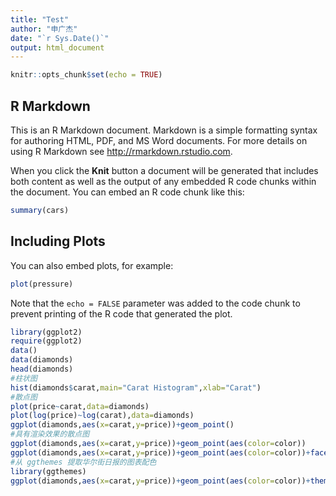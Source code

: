 ```yaml
---
title: "Test"
author: "申广杰"
date: "`r Sys.Date()`"
output: html_document
---
```


```r
knitr::opts_chunk$set(echo = TRUE)
```

## R Markdown

This is an R Markdown document. Markdown is a simple formatting syntax for authoring HTML, PDF, and MS Word documents. For more details on using R Markdown see <http://rmarkdown.rstudio.com>.

When you click the **Knit** button a document will be generated that includes both content as well as the output of any embedded R code chunks within the document. You can embed an R code chunk like this:

```r
summary(cars)
```

## Including Plots

You can also embed plots, for example:

```r
plot(pressure)
```

Note that the `echo = FALSE` parameter was added to the code chunk to prevent printing of the R code that generated the plot.

```r
library(ggplot2)
require(ggplot2)
data()
data(diamonds)
head(diamonds)
#柱状图
hist(diamonds$carat,main="Carat Histogram",xlab="Carat")
#散点图
plot(price~carat,data=diamonds)
plot(log(price)~log(carat),data=diamonds)
ggplot(diamonds,aes(x=carat,y=price))+geom_point()
#具有渲染效果的散点图
ggplot(diamonds,aes(x=carat,y=price))+geom_point(aes(color=color))
ggplot(diamonds,aes(x=carat,y=price))+geom_point(aes(color=color))+facet_grid(cut~clarity)
#从 ggthemes 提取华尔街日报的图表配色
library(ggthemes)
ggplot(diamonds,aes(x=carat,y=price))+geom_point(aes(color=color))+theme_wsj()
```
